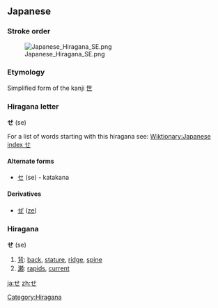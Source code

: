 == Japanese ==
===Stroke order===
[[Image:Japanese Hiragana SE.png]]


===Etymology===
Simplified form of the kanji [[世]]


===Hiragana letter===
'''せ''' (se)

For a list of words starting with this hiragana see: [[Wiktionary:Japanese index せ]]
==== Alternate forms====
*[[セ]] (se) - katakana
==== Derivatives ====
* [[ぜ]] ([[ze]])


===Hiragana===
[[Category:Hiragana]]
'''せ''' (se)

# [[背]]: [[back]], [[stature]], [[ridge]], [[spine]]
# [[瀬]]: [[rapids]], [[current]]
[[ja:せ]]
[[zh:せ]]
